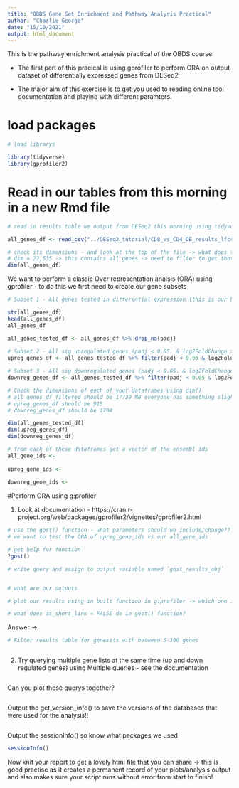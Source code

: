 ```yaml
---
title: "OBDS Gene Set Enrichment and Pathway Analysis Practical"
author: "Charlie George"
date: "15/10/2021"
output: html_document
---
```


This is the pathway enrichment analysis practical of the OBDS course

- The first part of this pracical is using gprofiler to perform ORA on output dataset of differentially expressed genes from DESeq2

- The major aim of this exercise is to get you used to reading online tool documentation and playing with different paramters.

# load packages 
```r
# load librarys

library(tidyverse)
library(gprofiler2)
```


# Read in our tables from this morning in a new Rmd file
```r
# read in results table we output from DESeq2 this morning using tidyverse read_csv()

all_genes_df <- read_csv("../DESeq2_tutorial/CD8_vs_CD4_DE_results_lfcshrinkage_allgenes.csv")

# check its dimensions - and look at the top of the file -> what does this tell us about our table? 
# dim = 22,535 -> this contains all genes -> need to filter to get those tested 
dim(all_genes_df)
```

We want to perform a classic Over representation analsis (ORA) using gprofiler - to do this we first need to create our gene subsets 

```r

# Subset 1 - All genes tested in differential expression (this is our background/control gene list) - i.e. remove padj == NA 

str(all_genes_df)
head(all_genes_df)
all_genes_df

all_genes_tested_df <- all_genes_df %>% drop_na(padj)
  
# Subset 2 - All sig upregulated genes (padj < 0.05. & log2FoldChange > 1)
upreg_genes_df <- all_genes_tested_df %>% filter(padj < 0.05 & log2FoldChange > 1)

# Subset 3 - All sig downregulated genes (padj < 0.05. & log2FoldChange < -1)
downreg_genes_df <- all_genes_tested_df %>% filter(padj < 0.05 & log2FoldChange < -1)

# Check the dimensions of each of your dataframes using dim()
# all_genes_df_filtered should be 17729 NB everyone has something slightly different as long as you're in the ball park that's fine.
# upreg_genes_df should be 915
# downreg_genes_df should be 1204

dim(all_genes_tested_df)
dim(upreg_genes_df)
dim(downreg_genes_df)
```


```r
# from each of these dataframes get a vector of the ensembl ids 
all_gene_ids <- 
    
upreg_gene_ids <-
    
downreg_gene_ids <- 
```

#Perform ORA using g:profiler 

1. Look at documentation - https://cran.r-project.org/web/packages/gprofiler2/vignettes/gprofiler2.html
```r
# use the gost() function - what parameters should we include/change??
# we want to test the ORA of upreg_gene_ids vs our all_gene_ids

# get help for function
?gost() 

# write query and assign to output variable named `gost_results_obj`


# what are our outputs  


```

```r
# plot our results using in built function in g:profiler -> which one is it? 

```

```r
# what does as_short_link = FALSE do in gost() function? 

```

Answer -> 

```r
# Filter results table for genesets with between 5-300 genes 



```


2. Try querying multiple gene lists at the same time (up and down regulated genes) using Multiple queries - see the documentation 

```r

```

Can you plot these querys together?

```r


```

Output the get_version_info() to save the versions of the databases that were used for the analysis!! 
```r

```

Output the sessionInfo() so know what packages we used
```r
sessionInfo()

```

Now knit your report to get a lovely html file that you can share -> this is good practise as it creates a permanent record of your plots/analysis output and also makes sure your script runs without error from start to finish! 
